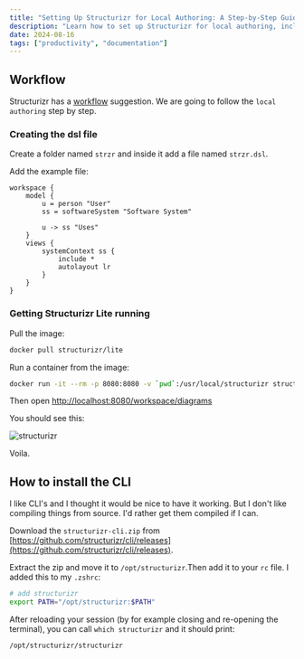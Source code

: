 ```yaml
---
title: "Setting Up Structurizr for Local Authoring: A Step-by-Step Guide"
description: "Learn how to set up Structurizr for local authoring, including creating DSL files, running Structurizr Lite with Docker, and installing the Structurizr CLI. Follow this comprehensive guide to streamline your software architecture documentation workflow."
date: 2024-08-16
tags: ["productivity", "documentation"]
---
```


## Workflow

Structurizr has a [workflow](https://docs.structurizr.com/lite/workflow)
suggestion.
We are going to follow the `local authoring` step by step.

### Creating the dsl file

Create a folder named `strzr` and inside it add a file named `strzr.dsl`.

Add the example file:

```plaintext
workspace {
    model {
        u = person "User"
        ss = softwareSystem "Software System"

        u -> ss "Uses"
    }
    views {
        systemContext ss {
            include *
            autolayout lr
        }
    }
}
```

### Getting Structurizr Lite running

Pull the image:

```bash
docker pull structurizr/lite
```

Run a container from the image:

```bash
docker run -it --rm -p 8080:8080 -v `pwd`:/usr/local/structurizr structurizr/lite
```

Then open [http://localhost:8080/workspace/diagrams](http://localhost:8080/workspace/diagrams)

You should see this:

![structurizr](/posts/structurizr/structurizr.png)

Voila.

## How to install the CLI

I like CLI's and I thought it would be nice to have it working.
But I don't like compiling things from source.
I'd rather get them compiled if I can.

Download the `structurizr-cli.zip` from [https://github.com/structurizr/cli/releases](https://github.com/structurizr/cli/releases).

Extract the zip and move it to `/opt/structurizr`.Then add it to your `rc` file.
I added this to my `.zshrc`:

```bash
# add structurizr
export PATH="/opt/structurizr:$PATH"
```

After reloading your session
(by for example closing and re-opening the terminal),
you can call `which structurizr` and it should print:

```plaintext
/opt/structurizr/structurizr
```
